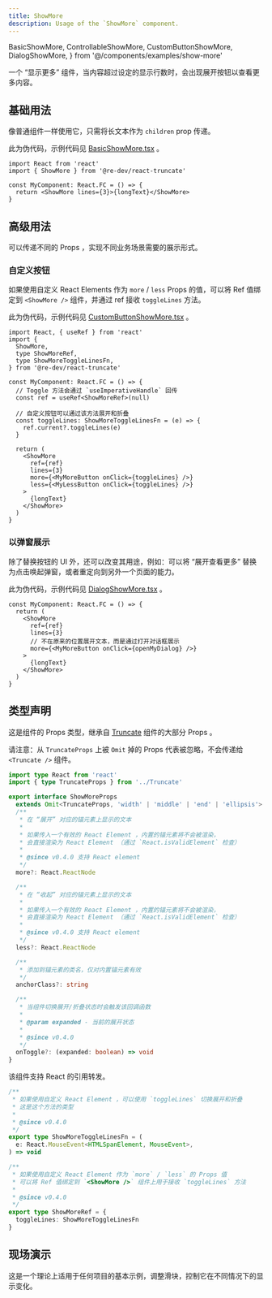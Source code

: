 ```yaml
---
title: ShowMore
description: Usage of the `ShowMore` component.
---
```


  BasicShowMore,
  ControllableShowMore,
  CustomButtonShowMore,
  DialogShowMore,
} from '@/components/examples/show-more'

一个 “显示更多” 组件，当内容超过设定的显示行数时，会出现展开按钮以查看更多内容。

## 基础用法

像普通组件一样使用它，只需将长文本作为 `children` prop 传递。

<BasicShowMore client:only="react" lang="zh" />

<CodeCollapser client:only="react" lang='zh'>

此为伪代码，示例代码见 [BasicShowMore.tsx](https://github.com/remanufacturing/react-truncate/blob/main/docs/src/components/examples/show-more/BasicShowMore.tsx) 。

```tsx
import React from 'react'
import { ShowMore } from '@re-dev/react-truncate'

const MyComponent: React.FC = () => {
  return <ShowMore lines={3}>{longText}</ShowMore>
}
```

</CodeCollapser>

## 高级用法

可以传递不同的 Props ，实现不同业务场景需要的展示形式。

### 自定义按钮

如果使用自定义 React Elements 作为 `more` / `less` Props 的值，可以将 Ref 值绑定到 `<ShowMore />` 组件，并通过 ref 接收 `toggleLines` 方法。

<CustomButtonShowMore client:only="react" lang="zh" />

<CodeCollapser client:only="react" lang='zh'>

此为伪代码，示例代码见 [CustomButtonShowMore.tsx](https://github.com/remanufacturing/react-truncate/blob/main/docs/src/components/examples/show-more/CustomButtonShowMore.tsx) 。

```tsx
import React, { useRef } from 'react'
import {
  ShowMore,
  type ShowMoreRef,
  type ShowMoreToggleLinesFn,
} from '@re-dev/react-truncate'

const MyComponent: React.FC = () => {
  // Toggle 方法会通过 `useImperativeHandle` 回传
  const ref = useRef<ShowMoreRef>(null)

  // 自定义按钮可以通过该方法展开和折叠
  const toggleLines: ShowMoreToggleLinesFn = (e) => {
    ref.current?.toggleLines(e)
  }

  return (
    <ShowMore
      ref={ref}
      lines={3}
      more={<MyMoreButton onClick={toggleLines} />}
      less={<MyLessButton onClick={toggleLines} />}
    >
      {longText}
    </ShowMore>
  )
}
```

</CodeCollapser>

### 以弹窗展示

除了替换按钮的 UI 外，还可以改变其用途，例如：可以将 “展开查看更多” 替换为点击唤起弹窗，或者重定向到另外一个页面的能力。

<DialogShowMore client:only="react" lang="zh" />

<CodeCollapser client:only="react" lang='zh'>

此为伪代码，示例代码见 [DialogShowMore.tsx](https://github.com/remanufacturing/react-truncate/blob/main/docs/src/components/examples/show-more/DialogShowMore.tsx) 。

```tsx
const MyComponent: React.FC = () => {
  return (
    <ShowMore
      ref={ref}
      lines={3}
      // 不在原来的位置展开文本，而是通过打开对话框展示
      more={<MyMoreButton onClick={openMyDialog} />}
    >
      {longText}
    </ShowMore>
  )
}
```

</CodeCollapser>

## 类型声明

这是组件的 Props 类型，继承自 [Truncate](/zh/reference/truncate/) 组件的大部分 Props 。

请注意：从 `TruncateProps` 上被 `Omit` 掉的 Props 代表被忽略，不会传递给 `<Truncate />` 组件。

```ts
import type React from 'react'
import { type TruncateProps } from '../Truncate'

export interface ShowMoreProps
  extends Omit<TruncateProps, 'width' | 'middle' | 'end' | 'ellipsis'> {
  /**
   * 在 “展开” 对应的锚元素上显示的文本
   *
   * 如果传入一个有效的 React Element ，内置的锚元素将不会被渲染，
   * 会直接渲染为 React Element （通过 `React.isValidElement` 检查）
   *
   * @since v0.4.0 支持 React element
   */
  more?: React.ReactNode

  /**
   * 在 “收起” 对应的锚元素上显示的文本
   *
   * 如果传入一个有效的 React Element ，内置的锚元素将不会被渲染，
   * 会直接渲染为 React Element （通过 `React.isValidElement` 检查）
   *
   * @since v0.4.0 支持 React element
   */
  less?: React.ReactNode

  /**
   * 添加到锚元素的类名，仅对内置锚元素有效
   */
  anchorClass?: string

  /**
   * 当组件切换展开/折叠状态时会触发该回调函数
   *
   * @param expanded - 当前的展开状态
   *
   * @since v0.4.0
   */
  onToggle?: (expanded: boolean) => void
}
```

该组件支持 React 的引用转发。

```ts
/**
 * 如果使用自定义 React Element ，可以使用 `toggleLines` 切换展开和折叠
 * 这是这个方法的类型
 *
 * @since v0.4.0
 */
export type ShowMoreToggleLinesFn = (
  e: React.MouseEvent<HTMLSpanElement, MouseEvent>,
) => void

/**
 * 如果使用自定义 React Element 作为 `more` / `less` 的 Props 值
 * 可以将 Ref 值绑定到 `<ShowMore />` 组件上用于接收 `toggleLines` 方法
 *
 * @since v0.4.0
 */
export type ShowMoreRef = {
  toggleLines: ShowMoreToggleLinesFn
}
```

## 现场演示

这是一个理论上适用于任何项目的基本示例，调整滑块，控制它在不同情况下的显示变化。

<ControllableShowMore client:only="react" lang="zh" />
